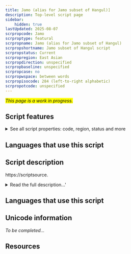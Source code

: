 ```yaml
---
title: Jamo (alias for Jamo subset of Hangul)]
description: Top-level script page
sidebar:
    hidden: true
lastUpdated: 2025-08-07
scrpropcode: Jamo
scrproptype: featural
scrpropname: Jamo (alias for Jamo subset of Hangul)
scrpropshortname: Jamo subset of Hangul script
scrpropstatus: Current
scrpropregion: East Asian
scrpropdirection: unspecified
scrpropbaseline: unspecified
scrpropcase: no
scrpropwspace: between words
scrpropisocode: 284 (left-to-right alphabetic)
scrpropotcode: unspecified
---
```


<span style='background-color:yellow'>_This page is a work in progress._</span>


## Script features

<details>
<summary> See all script properties: code, region, status and more</summary>
<ScriptInfo />
</details>

## Languages that use this script

<WsList script='Jamo' wsMax='5' />

## Script description

https://scriptsource.

<details><summary>Read the full description...'</summary>_Not yet available._</details>

## Languages that use this script

<WsList script='Jamo' wsMax='5' />

## Unicode information

_To be completed..._

## Resources

<ScriptResources detailSummary='seemore' />

